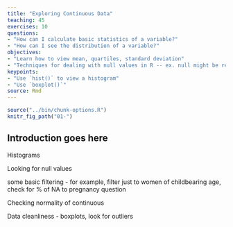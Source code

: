 ```yaml
---
title: "Exploring Continuous Data"
teaching: 45
exercises: 10
questions:
- "How can I calculate basic statistics of a variable?"
- "How can I see the distribution of a variable?"
objectives:
- "Learn how to view mean, quartiles, standard deviation"
- "Techniques for dealing with null values in R -- ex. null might be represented in the data as `999`"
keypoints:
- "Use `hist()` to view a histogram"
- "Use `boxplot()`"
source: Rmd
---
```


```r
source("../bin/chunk-options.R")
knitr_fig_path("01-")
```

## Introduction goes here

Histograms

Looking for null values

some basic filtering - for example, filter just to women of childbearing age, check for % of NA to pregnancy question

Checking normality of continuous 

Data cleanliness - boxplots, look for outliers


